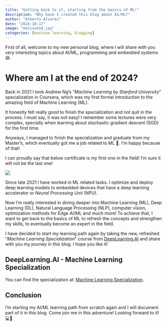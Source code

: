 ```yaml
---
title: "Getting back to it, starting from the basics of ML!"
description: "Why have I created this blog about AI/ML?"
author: "Alberto Alvarez"
date: "2024-10-17"
image: "motivated.jpg"
categories: [machine learning, blogging]
---
```


First of all, welcome to my new personal blog, where I will share with you very interesting topics about AI/ML, programming and embedded systems 😄.

# Where am I at the end of 2024?

Back in 2021 I took Andrew Ng's "*Machine Learning by Stanford University*" specialization in Coursera, which was my first formal introduction to the amazing field of Machine Learning (ML).

It honestly felt really good to finish the specialization and not quit in the process. I must say, it was not easy! I remember some lectures were very complex, specially when learning about stochastic gradient descent (SGD) for the first time.

Anyways, I managed to finish the specialization and graduate from my Master's, which eventually got me a job related to ML 🎉. I'm happy because of that!

I can proudly say that below certificate is my first one in the field! I'm sure it will not be the last one!

![](../../../certificates/files/certificate.png)

Since late 2021 I have worked in ML related tasks. I optimize and deploy deep learning models to embedded devices that have a deep learning accelerator or *Neural Processing Unit* (NPU).

Now I'm really interested in diving deeper into Machine Learning (ML), Deep Learning (DL), Natural Language Processing (NLP), computer vision, optimization methods for Edge AI/ML and much more! To achieve that, I  want to get back to the basics of ML to refresh the concepts and strengthen my skills, to eventually become an expert in the field.

I have decided to start my learning path again by taking the new, refreshed "*Machine Learning Specialization*" course from [DeepLearning.AI](https://www.deeplearning.ai/) and share with you my journey in this blog. I hope you like it!

::: {.callout-tip}
## DeepLearning.AI - Machine Learning Specialization

You can find the specialization at: [Machine Learning Specialization](https://www.deeplearning.ai/courses/machine-learning-specialization/).
:::

## Conclusion

I'm starting my AI/ML learning path from scratch again and I will document part of it in this blog. Come join me in this adventure! Looking forward to it! 💻💯